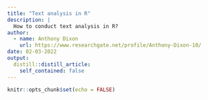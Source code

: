 ```yaml
---
title: "Text analysis in R"
description: |
  How to conduct text analysis in R?
author:
  - name: Anthony Dixon
    url: https://www.researchgate.net/profile/Anthony-Dixon-10/
date: 02-03-2022
output:
  distill::distill_article:
    self_contained: false
---
```



```r
knitr::opts_chunk$set(echo = FALSE)
```



